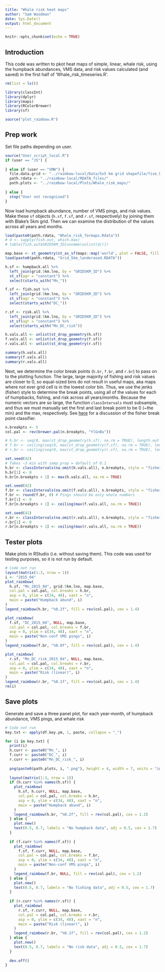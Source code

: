 ```yaml
---
title: "Whale risk heat maps"
author: "Sam Woodman"
date: Sys.Date()
output: html_document
---
```


```r
knitr::opts_chunk$set(echo = TRUE)
```

## Introduction

This code was written to pkot heat maps of simple, linear, whale risk, using the humpback abundances, VMS data, and risk values calculated (and saved) in the first half of 'Whale_risk_timeseries.R'. 

```r
rm(list = ls())

library(classInt)
library(dplyr)
library(maps)
library(RColorBrewer)
library(sf)

source("plot_raimbow.R")
```

## Prep work

Set file paths depending on user.

```r
source("User_script_local.R")
if (user == "JS") {
  
} else if (user == "SMW") {
  file.data.grid <- "../raimbow-local/Data/5x5 km grid shapefile/five_km_grid_polys_geo.shp"
  path.rdata <- "../raimbow-local/RDATA_files/"
  path.plots <- "../raimbow-local/Plots/Whale_risk_maps/"
  
} else {
  stop("User not recognized")
}
```

Now load humpback abundance, number of VMS pings, and risk values. Make these `sf` objects (`h.sf`, `f.sf`, and `r.sf`, respectively) by joining them with Blake's 5km grid. Then we can examine the distribution of the values across all years and months.

```r
load(paste0(path.rdata, "Whale_risk_formaps.Rdata"))
# d <- sapply(fish.out, which.max)
# table(fish.out$GRID5KM_ID[unname(unlist(d))])

map.base <- st_geometry(st_as_sf(maps::map('world', plot = FALSE, fill = TRUE)))
load(paste0(path.rdata, "Grid_5km_landerased.RDATA"))

h.sf <- humpback.all %>% 
  left_join(grid.5km.lno, by = "GRID5KM_ID") %>% 
  st_sf(agr = "constant") %>% 
  select(starts_with("Mn_"))

f.sf <- fish.out %>% 
  left_join(grid.5km.lno, by = "GRID5KM_ID") %>% 
  st_sf(agr = "constant") %>% 
  select(starts_with("DC_"))

r.sf <- risk.all %>% 
  left_join(grid.5km.lno, by = "GRID5KM_ID") %>% 
  st_sf(agr = "constant") %>% 
  select(starts_with("Mn_DC_risk"))

h.vals.all <- unlist(st_drop_geometry(h.sf))
f.vals.all <- unlist(st_drop_geometry(f.sf))
r.vals.all <- unlist(st_drop_geometry(r.sf))

summary(h.vals.all)
summary(f.vals.all)
summary(r.vals.all)
```

Next, we determine the color break points (`h.br`, `f.br`, and `r.br`) to pass on to the plotting function. The large, large majority of fishing and risk values are closer to 0, so equal-sized bins do not result in useful maps, aka maps where not ever grid cell is in the lowest color bin. Thus, we use the jenks (fisher) style to determine the break points, using all of the values for each of humpbacks, fishing, and risk across all years/months. Because the numeric vectors are so large, the function `classIntervals` must subsample, and thus we must manually set the first and last break point to be 0 (~the min) and the max, respectively. See [here](http://wiki.objectvision.nl/index.php/Fisher%27s_Natural_Breaks_Classification) for a discussion of the fisher break point classifier.

```r
n.breakpts <- 5
col.pal <- rev(brewer.pal(n.breakpts, "YlGnBu"))

# h.br <- seq(0, max(st_drop_geometry(h.sf), na.rm = TRUE), length.out = 7)
# f.br <- ceiling(seq(0, max(st_drop_geometry(f.sf), na.rm = TRUE), length.out = 7))
# r.br <- ceiling(seq(0, max(st_drop_geometry(r.sf), na.rm = TRUE), length.out = 7))

set.seed(42)
# Takes ~3 min with samp_prop = default of 0.1
h.br <- classIntervals(na.omit(h.vals.all), n.breakpts, style = "fisher", samp_prop = 0.01)$brks
h.br[1] <- 0
h.br[n.breakpts + 1] <- max(h.vals.all, na.rm = TRUE)

set.seed(42)
f.br <- classIntervals(na.omit(f.vals.all), n.breakpts, style = "fisher")$brks
f.br <- round(f.br, 0) # Pings should be only whole numbers
f.br[1] <- 0
f.br[n.breakpts + 1] <- ceiling(max(f.vals.all, na.rm = TRUE))

set.seed(42)
r.br <- classIntervals(na.omit(r.vals.all), n.breakpts, style = "fisher")$brks
r.br[1] <- 0
r.br[n.breakpts + 1] <- ceiling(max(r.vals.all, na.rm = TRUE))
```

## Tester plots

Make plots in RStudio (i.e. without saving them). This code was used for testing purposes, so it is not run by default.

```r
# Code not run
layout(matrix(1:3, nrow = 1))
i <- "2015_04"
plot_raimbow(
  h.sf, "Mn_2015_04", grid.5km.lno, map.base, 
  col.pal = col.pal, col.breaks = h.br, 
  asp = 0, ylim = c(34, 48), xaxt = "n", 
  main = paste("Humpback abund", i)
)
legend_raimbow(h.br, "%0.2f", fill = rev(col.pal), cex = 1.4)

plot_raimbow(
  f.sf, "DC_2015_04", NULL, map.base, 
  col.pal = col.pal, col.breaks = f.br, 
  asp = 0, ylim = c(34, 48), xaxt = "n", 
  main = paste("Non-conf VMS pings", i)  
)
legend_raimbow(f.br, "%0.0f", fill = rev(col.pal), cex = 1.4)

plot_raimbow(
  r.sf, "Mn_DC_risk_2015_04", NULL, map.base, 
  col.pal = col.pal, col.breaks = r.br, 
  asp = 0, ylim = c(34, 48), xaxt = "n", 
  main = paste("Risk (linear)", i)  
)
legend_raimbow(r.br, "%0.1f", fill = rev(col.pal), cex = 1.4)
rm(i)
```

## Save plots

Generate and save a three panel plot, for each year-month, of humpback abundance, VMS pings, and whale risk

```r
# Code not run
key.txt <- apply(df.key.ym, 1, paste, collapse = "_")

for (i in key.txt) {
  print(i)
  h.curr <- paste0("Mn_", i)
  f.curr <- paste0("DC_", i)
  r.curr <- paste0("Mn_DC_risk_", i)
  
  png(paste0(path.plots, i, ".png"), height = 4, width = 7, units = "in", res = 300)
  
  layout(matrix(1:3, nrow = 1))
  if (h.curr %in% names(h.sf)) {
    plot_raimbow(
      h.sf, h.curr, NULL, map.base, 
      col.pal = col.pal, col.breaks = h.br, 
      asp = 0, ylim = c(34, 48), xaxt = "n", 
      main = paste("Humpback abund", i)
    )
    legend_raimbow(h.br, "%0.2f", fill = rev(col.pal), cex = 1.2)
  } else {
    plot.new()
    text(0.5, 0.7, labels = "No humpback data", adj = 0.5, cex = 1.7)
  }
  
  if (f.curr %in% names(f.sf)) {
    plot_raimbow(
      f.sf, f.curr, NULL, map.base, 
      col.pal = col.pal, col.breaks = f.br, 
      asp = 0, ylim = c(34, 48), xaxt = "n", 
      main = paste("Non-conf VMS pings", i)  
    )
    legend_raimbow(f.br, NULL, fill = rev(col.pal), cex = 1.2)
  } else {
    plot.new()
    text(0.5, 0.7, labels = "No fishing data", adj = 0.5, cex = 1.7)
  }
  
  if (r.curr %in% names(r.sf)) {
    plot_raimbow(
      r.sf, r.curr, NULL, map.base, 
      col.pal = col.pal, col.breaks = r.br, 
      asp = 0, ylim = c(34, 48), xaxt = "n", 
      main = paste("Risk (linear)", i)  
    )
    legend_raimbow(r.br, "%0.1f", fill = rev(col.pal), cex = 1.2)
  } else {
    plot.new()
    text(0.5, 0.7, labels = "No risk data", adj = 0.5, cex = 1.7)
  }
  
  dev.off()
}
```
